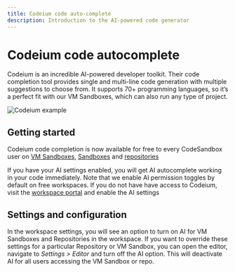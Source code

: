 ```yaml
---
title: Codeium code auto-complete
description: Introduction to the AI-powered code generator
---
```



# Codeium code autocomplete

Codeium is an incredible AI-powered developer toolkit. Their code completion tool provides single and multi-line code generation with multiple suggestions to choose from. It supports 70+ programming languages, so it’s a perfect fit with our VM Sandboxes, which can also run any type of project.

![Codeium example](../images/codeium-example.png)

## Getting started

Codeium code completion is now available for free to every CodeSandbox user on [VM Sandboxes](https://codesandbox.io/d/), [Sandboxes](https://codesandbox.io/s/) and [repositories](https://codesandbox.io/dashboard/recent?import_repo=true)

If you have your AI settings enabled, you will get AI autocomplete working in your code immediately.
Note that we enable AI permission toggles by default on free workspaces. If you do not have have access to Codeium, visit the [workspace portal](https://codesandbox.io/t/permissions) and enable the AI settings

## Settings and configuration

In the workspace settings, you will see an option to turn on AI for VM Sandboxes and Repositories in the workspace.
If you want to override these settings for a particular Repository or VM Sandbox, you can open the editor, navigate to _Settings > Editor_ and turn off the AI option. This will deactivate AI for all users accessing the VM Sandbox or repo.
